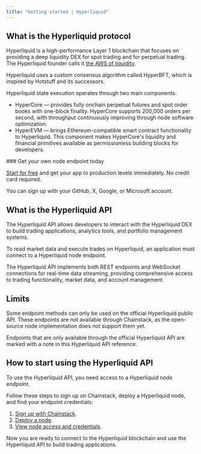 ```yaml
---
title: "Getting started | Hyperliquid"
---
```


## What is the Hyperliquid protocol

Hyperliquid is a high-performance Layer 1 blockchain that focuses on providing a deep liquidity DEX for spot trading and for perpetual trading. The Hyperliquid founder calls it [the AWS of liquidity](https://mobile.x.com/chameleon_jeff/status/1841392573199585291).

Hyperliquid uses a custom consensus algorithm called HyperBFT, which is inspired by Hotstuff and its successors.

Hyperliquid state execution operates through two main components:

- HyperCore — provides fully onchain perpetual futures and spot order books with one-block finality. HyperCore supports 200,000 orders per second, with throughput continuously improving through node software optimization.
- HyperEVM — brings Ethereum-compatible smart contract functionality to Hyperliquid. This component makes HyperCore's liquidity and financial primitives available as permissionless building blocks for developers.

<Check>
### Get your own node endpoint today

[Start for free](https://console.chainstack.com/) and get your app to production levels immediately. No credit card required.

You can sign up with your GitHub, X, Google, or Microsoft account.
</Check>

## What is the Hyperliquid API

The Hyperliquid API allows developers to interact with the Hyperliquid DEX to build trading applications, analytics tools, and portfolio management systems.

To read market data and execute trades on Hyperliquid, an application must connect to a Hyperliquid node endpoint.

The Hyperliquid API implements both REST endpoints and WebSocket connections for real-time data streaming, providing comprehensive access to trading functionality, market data, and account management.

## Limits

Some endpoint methods can only be used on the official Hyperliquid public API. These endpoints are not available through Chainstack, as the open-source node implementation does not support them yet.

Endpoints that are only available through the official Hyperliquid API are marked with a note in this Hyperliquid API reference.

## How to start using the Hyperliquid API

To use the Hyperliquid API, you need access to a Hyperliquid node endpoint.

Follow these steps to sign up on Chainstack, deploy a Hyperliquid node, and find your endpoint credentials:

1. [Sign up with Chainstack](https://console.chainstack.com/user/account/create).
2. [Deploy a node](/docs/manage-your-networks#join-a-public-network).
3. [View node access and credentials](/docs/manage-your-node#view-node-access-and-credentials).

Now you are ready to connect to the Hyperliquid blockchain and use the Hyperliquid API to build trading applications.

